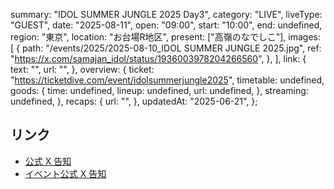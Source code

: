   summary: "IDOL SUMMER JUNGLE 2025 Day3",
  category: "LIVE",
  liveType: "GUEST",
  date: "2025-08-11",
  open: "09:00",
  start: "10:00",
  end: undefined,
  region: "東京",
  location: "お台場R地区",
  present: ["高嶺のなでしこ"],
  images: [
    {
      path: "/events/2025/2025-08-10_IDOL SUMMER JUNGLE 2025.jpg",
      ref: "https://x.com/samajan_idol/status/1936003978204266560",
    },
  ],
  link: {
    text: "",
    url: "",
  },
  overview: {
    ticket: "https://ticketdive.com/event/idolsummerjungle2025",
    timetable: undefined,
    goods: {
      time: undefined,
      lineup: undefined,
      url: undefined,
    },
    streaming: undefined,
  },
  recaps: {
    url: "",
  },
  updatedAt: "2025-06-21",
};

## リンク

- [公式 X 告知](https://x.com/takanenofficial/status/1936318217150156834)
- [イベント公式 X 告知](https://x.com/samajan_idol/status/1936003978204266560)
